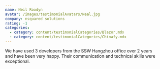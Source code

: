 ```yaml
---
name: Neil Roodyn
avatar: /images/testimonialAvatars/Neal.jpg
company: nsquared solutions
rating: -1
categories:
  - category: content/testimonialCategories/Blazor.mdx
  - category: content/testimonialCategories/Chinafy.mdx
---
```


We have used 3 developers from the SSW Hangzhou office over 2 years and have been very happy. Their communication and technical skills were exceptional.
